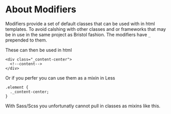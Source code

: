 
<Meta title="3. Modifiers/About" />

# About Modifiers

Modifiers provide a set of default classes that can be used with in html templates. To avoid calshing with other classes and or frameworks that may be in use in the same project as Bristol fashion. The modifiers have `_` prepended to them.

These can then be used in html

```
<div class="_content-center">
  <!--content-->
</div>
```

Or if you perfer you can use them as a mixin in Less

```
.element {
  ._content-center;
}
```

With Sass/Scss you unfortunatly cannot pull in classes as mixins like this.